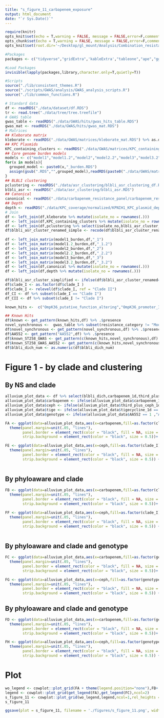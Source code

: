 ```yaml
---
title: "s_figure_11_carbapenem_exposure"
output: html_document
date: "`r Sys.Date()`"
---
```


```r
require(knitr)
opts_knit$set(echo = T,warning = FALSE, message = FALSE,error=F,comment=NA)
opts_chunk$set(echo = T,warning = FALSE, message = FALSE,error=F,comment=NA)
opts_knit$set(root.dir='~/Desktop/gl_mount/Analysis/Combination_resistance/pre-intro-blbli-resistance-ms/')
```


```r
#Packages
packages <- c("tidyverse","gridExtra",'kableExtra',"tableone","ape","ggtree")

#Load Packages
invisible(lapply(packages,library,character.only=T,quietly=T))

#Scripts
source("./lib/consistent_themes.R")
source("./scripts/GWAS/analysis/GWAS_analysis_scripts.R")
source("./lib/common_functions.R") 
```

```r
# Standard data
df <- readRDS("./data/dataset/df.RDS")
tr <- read.tree("./data/tree/tree.treefile") 
# GWAS table
gwas_table <- readRDS("./data/GWAS/hits/gwas_hits_table.RDS")
gwas_mat <- readRDS("./data/GWAS/hits/gwas_mat.RDS") 
# Matrices
## Kleborate matrix
kleborate <- readRDS("./data/GWAS/matrices/kleborate_mat.RDS") %>% as.data.frame 
## KPC Plasmids 
KPC_containing_clusters <- readRDS("./data/GWAS/matrices/KPC_containing_cluster_mat.RDS") %>% as.data.frame
## Core genome burden models
models <- c("model1","model1.2","model2","model2.2","model3","model3.2")
for(x in models){
  grouped_model <- paste0(x,"_burden.RDS")
  assign(gsub(".RDS","",grouped_model),readRDS(paste0("./data/GWAS/matrices/",grouped_model)) %>% as.data.frame)
}
## BLBLI clustering
pclustering <- readRDS("./data/asr_clustering/blbli_asr_clustering_df.RDS") 
blbli_asr <- readRDS("./data/asr_clustering/blbli_asr.RDS")
## Canonical
canonical <- readRDS("./data/carbapenem_resistance_panel/carbapenem_resistance_panel_matrix.RDS")
## Depth
depth <- readRDS("./data/KPC_coverage/normalized/KPNIH1_KPC_plasmid_depth_by_feature_median_chromosome_normalized.RDS")
# Join
df <- left_join(df,kleborate %>% mutate(isolate_no = rownames(.)))
df <- left_join(df,KPC_containing_clusters %>% mutate(isolate_no = rownames(.)))  
df <- left_join(df,pclustering %>% select(isolate_no,blbli_asr_cluster_renamed))
df$blbli_asr_cluster_renamed_simple <- recode(df$blbli_asr_cluster_renamed,"No Feature"="Susceptible" )
   
df <- left_join_matrix(model1_burden,df,"_1")
df <- left_join_matrix(model1.2_burden,df,"_1.2")
df <- left_join_matrix(model2_burden,df,"_2")
df <- left_join_matrix(model2.2_burden,df,"_2.2")
df <- left_join_matrix(model3_burden,df,"_3")
df <- left_join_matrix(model3.2_burden,df,"_3.2")
df <- left_join(df,canonical %>% mutate(isolate_no = rownames(.))) 
df <- left_join(df,depth %>% mutate(isolate_no = rownames(.)))
```

```r
df$blbli_asr_cluster_simplified <- ifelse(df$blbli_asr_cluster_renamed=="No Feature","Susceptilbe",ifelse(df$blbli_asr_cluster_renamed=="Singleton","Singleton","Cluster"))
df$clade_I <- as.factor(df$clade_I )
df$clade_I <- relevel(df$clade_I, ref = "Clade II")
df_CI <- df %>% subset(clade_I == "Clade I")
df_CII <- df %>% subset(clade_I != "Clade I")
```

```r
known_hits <-  c("OmpK36_putative_function_altering","OmpK36_promoter_IS",'OmpK36_truncation_kleborate',"PBP_any","RamA")  

## Known Hits
df$known <- get_pattern(known_hits,df) %>% .$presence
novel_synchronous <-  gwas_table %>% subset(resistance_category != "Modulator" & nn_qc=="Yes") %>% subset(!locus_tag %in% c("KPNIH1_RS18665","KPNIH1_RS07805")) %>% .$genotype
df$novel_synchronous <- get_pattern(novel_synchronous,df) %>% .$presence
df$AA552 <- get_pattern("AA552",df) %>% .$presence
df$known_ST258_GWAS <- get_pattern(c(known_hits,novel_synchronous),df) %>% .$presence
df$known_ST258_GWAS_AA552 <- get_pattern(c(known_hits,novel_synchronous,"AA552"),df) %>% .$presence
df$blbli_dich_num <- as.numeric(df$blbli_dich_num)
```


# Figure 1 - by clade and clustering
## By NS and clade
```r

alluvium_plot_data <- df %>% select(blbli_dich,carbapenem_1d,third_plus_ceph_1d,tigecycline_1d,known,clade_I,AA552,blbli_asr_cluster_simplified)
alluvium_plot_data$carbapenem <- ifelse(alluvium_plot_data$carbapenem_1d == 1,"History","No History")
alluvium_plot_data$ceph <- ifelse(alluvium_plot_data$third_plus_ceph_1d == 1,"History","No History")
alluvium_plot_data$tige <- ifelse(alluvium_plot_data$tigecycline_1d == 1,"History","No History")
alluvium_plot_data$genotype <- ifelse(alluvium_plot_data$AA552 == 1 ,"AA552 KPC plasmid",ifelse(alluvium_plot_data$known == 1,"Carbapenem resistance-associated genotype","None"))

FA <- ggplot(data=alluvium_plot_data,aes(x=carbapenem,fill=as.factor(clade_I))) + facet_grid(~blbli_dich,scales = 'free',drop = F) +  geom_bar()+ theme_bw_me + xlab("Prior Carbapenem Exposure") + ylab("Frequency") +
  theme(panel.margin=unit(.05, "lines"),
        panel.border = element_rect(color = "black", fill = NA, size = 0.5), 
        strip.background = element_rect(color = "black", size = 0.5))+ ylim(NA,275) + clade_colors_scale

FE <- ggplot(data=alluvium_plot_data,aes(x=ceph,fill=as.factor(clade_I))) + facet_grid(~blbli_dich,scales = 'free',drop = F) +  geom_bar()+ theme_bw_me + xlab("Prior Cephalosporin Exposure") + ylab("Frequency") +
  theme(panel.margin=unit(.05, "lines"),
        panel.border = element_rect(color = "black", fill = NA, size = 0.5), 
        strip.background = element_rect(color = "black", size = 0.5)) +clade_colors_scale + ylim(NA,275)
 
``` 
## By phyloaware and clade
```r
FB <- ggplot(data=alluvium_plot_data,aes(x=carbapenem,fill=as.factor(clade_I))) + facet_grid(~blbli_asr_cluster_simplified,scales = 'free',drop = F) +  geom_bar()+ theme_bw_me + xlab("Prior Carbapenem Exposure") + ylab("Frequency") +
  theme(panel.margin=unit(.05, "lines"),
        panel.border = element_rect(color = "black", fill = NA, size = 0.5), 
        strip.background = element_rect(color = "black", size = 0.5))+ ylim(NA,250) + clade_colors_scale

FF <- ggplot(data=alluvium_plot_data,aes(x=ceph,fill=as.factor(clade_I))) + facet_grid(~blbli_asr_cluster_simplified,scales = 'free',drop = F) +  geom_bar()+ theme_bw_me + xlab("Prior Cephalosporin Exposure") + ylab("Frequency") +
  theme(panel.margin=unit(.05, "lines"),
        panel.border = element_rect(color = "black", fill = NA, size = 0.5), 
        strip.background = element_rect(color = "black", size = 0.5)) +clade_colors_scale+ ylim(NA,275) 
 

```
## By phyloaware and clade and genotype
```r
FC <- ggplot(data=alluvium_plot_data,aes(x=carbapenem,fill=as.factor(genotype))) + facet_grid(~blbli_asr_cluster_simplified,scales = 'free',drop = F) +  geom_bar()+ theme_bw_me + xlab("Prior Carbapenem Exposure") + ylab("Frequency") +
  theme(panel.margin=unit(.05, "lines"),
        panel.border = element_rect(color = "black", fill = NA, size = 0.5), 
        strip.background = element_rect(color = "black", size = 0.5))+ ylim(NA,250) + genotype_scale

FG <- ggplot(data=alluvium_plot_data,aes(x=ceph,fill=as.factor(genotype))) + facet_grid(~blbli_asr_cluster_simplified,scales = 'free',drop = F) +  geom_bar()+ theme_bw_me + xlab("Prior Cephalosporin Exposure") + ylab("Frequency") +
  theme(panel.margin=unit(.05, "lines"),
        panel.border = element_rect(color = "black", fill = NA, size = 0.5), 
        strip.background = element_rect(color = "black", size = 0.5)) +genotype_scale + ylim(NA,250)
```
## By phyloaware and clade and genotype
```r
FD <- ggplot(data=alluvium_plot_data,aes(x=carbapenem,fill=as.factor(genotype))) + facet_grid(clade_I~blbli_asr_cluster_simplified,scales = 'free',drop = F) +  geom_bar()+ theme_bw_me + xlab("Prior Carbapenem Exposure") + ylab("Frequency") +
  theme(panel.margin=unit(.05, "lines"),
        panel.border = element_rect(color = "black", fill = NA, size = 0.5), 
        strip.background = element_rect(color = "black", size = 0.5))+ ylim(NA,200) + genotype_scale

FH <- ggplot(data=alluvium_plot_data,aes(x=ceph,fill=as.factor(genotype))) + facet_grid(clade_I~blbli_asr_cluster_simplified,scales = 'free',drop = F) +  geom_bar()+ theme_bw_me + xlab("Prior Cephalosporin Exposure") + ylab("Frequency") +
  theme(panel.margin=unit(.05, "lines"),
        panel.border = element_rect(color = "black", fill = NA, size = 0.5), 
        strip.background = element_rect(color = "black", size = 0.5)) +genotype_scale + ylim(NA,225)
```

# Plot

```r
wo_legend <- cowplot::plot_grid(FA + theme(legend.position="none"),FB+ theme(legend.position="none"),FC+ theme(legend.position="none"),FD+ theme(legend.position="none"),FE+ theme(legend.position="none"),FF+ theme(legend.position="none"),FG+ theme(legend.position="none"),FH+ theme(legend.position="none"),ncol=4,labels =c("A.","B.","C.","D.","E.","F.","G.","H."), label_size = 18,rel_widths = c(1,1.25,1.25,1.4,1,1.25,1.25,1.4))
legend <- cowplot::plot_grid(get_legend(FA),get_legend(FC),ncol=2)
s_figure_11 <- cowplot::plot_grid(wo_legend,legend,ncol=1,rel_heights = c(1,.075))
s_figure_11
```

```r
ggsave(plot = s_figure_11, filename = './figures/s_figure_11.png', width = 15, height = 7.5,limitsize=FALSE)
```